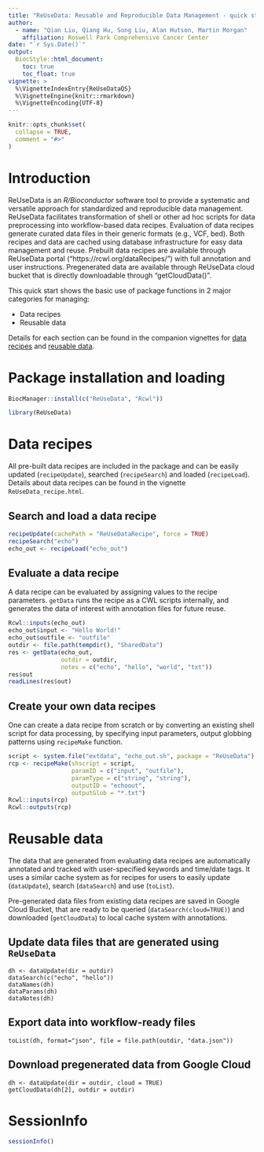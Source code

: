 ```yaml
---
title: "ReUseData: Reusable and Reproducible Data Management - quick start"
author:
  - name: "Qian Liu, Qiang Hu, Song Liu, Alan Hutson, Martin Morgan"
    affiliation: Roswell Park Comprehensive Cancer Center
date: "`r Sys.Date()`"
output:
  BiocStyle::html_document:
    toc: true
    toc_float: true
vignette: >
  %\VignetteIndexEntry{ReUseDataQS}
  %\VignetteEngine{knitr::rmarkdown}
  %\VignetteEncoding{UTF-8}
---
```


```r
knitr::opts_chunk$set(
  collapse = TRUE,
  comment = "#>"
)
```

# Introduction

ReUseData is an _R/Bioconductor_ software tool to provide a systematic
and versatile approach for standardized and reproducible data
management. ReUseData facilitates transformation of shell or other ad
hoc scripts for data preprocessing into workflow-based data
recipes. Evaluation of data recipes generate curated data files in
their generic formats (e.g., VCF, bed). Both recipes and data are
cached using database infrastructure for easy data management and
reuse. Prebuilt data recipes are available through ReUseData portal
("https://rcwl.org/dataRecipes/") with full annotation and user
instructions. Pregenerated data are available through ReUseData cloud
bucket that is directly downloadable through "getCloudData()".

This quick start shows the basic use of package functions in 2 major
categories for managing:

- Data recipes
- Reusable data 

Details for each section can be found in the companion vignettes for
[data recipes](ReUseData_recipe.html) and [reusable data](ReUseData_data.html).

# Package installation and loading

```r
BiocManager::install(c("ReUseData", "Rcwl"))
```

```r
library(ReUseData)
```

# Data recipes 

All pre-built data recipes are included in the package and can be
easily updated (`recipeUpdate`), searched (`recipeSearch`) and loaded
(`recipeLoad`). Details about data recipes can be found in the
vignette `ReUseData_recipe.html`.

## Search and load a data recipe

```r
recipeUpdate(cachePath = "ReUseDataRecipe", force = TRUE)
recipeSearch("echo")
echo_out <- recipeLoad("echo_out")
```

## Evaluate a data recipe

A data recipe can be evaluated by assigning values to the recipe
parameters. `getData` runs the recipe as a CWL scripts internally, and
generates the data of interest with annotation files for future reuse.

```r
Rcwl::inputs(echo_out)
echo_out$input <- "Hello World!"
echo_out$outfile <- "outfile"
outdir <- file.path(tempdir(), "SharedData")
res <- getData(echo_out,
               outdir = outdir,
               notes = c("echo", "hello", "world", "txt"))
res$out
readLines(res$out)
```

## Create your own data recipes

One can create a data recipe from scratch or by converting an existing
shell script for data processing, by specifying input parameters,
output globbing patterns using `recipeMake` function.

```r
script <- system.file("extdata", "echo_out.sh", package = "ReUseData")
rcp <- recipeMake(shscript = script,
                  paramID = c("input", "outfile"),
                  paramType = c("string", "string"),
                  outputID = "echoout",
                  outputGlob = "*.txt")
Rcwl::inputs(rcp)
Rcwl::outputs(rcp)
```

# Reusable data 

The data that are generated from evaluating data recipes are
automatically annotated and tracked with user-specified keywords and
time/date tags. It uses a similar cache system as for recipes for
users to easily update (`dataUpdate`), search (`dataSearch`) and use
(`toList`). 

Pre-generated data files from existing data recipes are saved in
Google Cloud Bucket, that are ready to be queried
(`dataSearch(cloud=TRUE)`) and downloaded (`getCloudData`) to local
cache system with annotations. 

## Update data files that are generated using `ReUseData`

```
dh <- dataUpdate(dir = outdir)
dataSearch(c("echo", "hello"))
dataNames(dh)
dataParams(dh)
dataNotes(dh)
```

## Export data into workflow-ready files

```
toList(dh, format="json", file = file.path(outdir, "data.json"))
```

## Download pregenerated data from Google Cloud

```
dh <- dataUpdate(dir = outdir, cloud = TRUE)
getCloudData(dh[2], outdir = outdir)
```

# SessionInfo

```r
sessionInfo()
```
